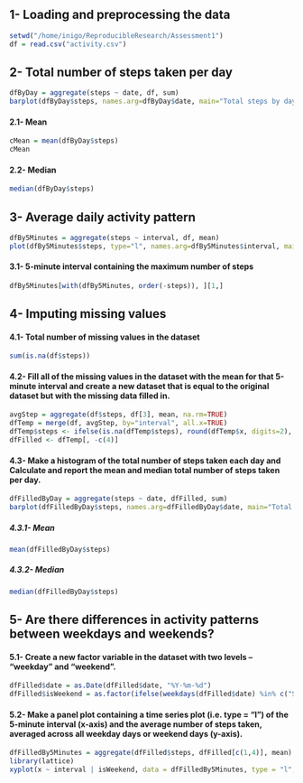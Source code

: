 
## 1- Loading and preprocessing the data
```r
setwd("/home/inigo/ReproducibleResearch/Assessment1")
df = read.csv("activity.csv")
```

## 2- Total number of steps taken per day
```r
dfByDay = aggregate(steps ~ date, df, sum)
barplot(dfByDay$steps, names.arg=dfByDay$date, main="Total steps by day")
```

#### 2.1- Mean
```r
cMean = mean(dfByDay$steps)
cMean
```

#### 2.2- Median
```r
median(dfByDay$steps)
```

## 3- Average daily activity pattern
```r
dfBy5Minutes = aggregate(steps ~ interval, df, mean)
plot(dfBy5Minutes$steps, type="l", names.arg=dfBy5Minutes$interval, main="Average steps by 5 minutes inteval")
```

#### 3.1- 5-minute interval containing the maximum number of steps
```r
dfBy5Minutes[with(dfBy5Minutes, order(-steps)), ][1,]
```

## 4- Imputing missing values

#### 4.1- Total number of missing values in the dataset
```r
sum(is.na(df$steps))
```
 
#### 4.2- Fill all of the missing values in the dataset with the mean for that 5-minute interval and create a new dataset that is equal to the original dataset but with the missing data filled in.
```r
avgStep = aggregate(df$steps, df[3], mean, na.rm=TRUE)
dfTemp = merge(df, avgStep, by="interval", all.x=TRUE)
dfTemp$steps <- ifelse(is.na(dfTemp$steps), round(dfTemp$x, digits=2), dfTemp$steps)
dfFilled <- dfTemp[, -c(4)]
```

#### 4.3- Make a histogram of the total number of steps taken each day and Calculate and report the mean and median total number of steps taken per day.
```r
dfFilledByDay = aggregate(steps ~ date, dfFilled, sum)
barplot(dfFilledByDay$steps, names.arg=dfFilledByDay$date, main="Total steps by day (filled dataset)")
```

##### 4.3.1- Mean
```r
mean(dfFilledByDay$steps)
```

##### 4.3.2- Median
```r
median(dfFilledByDay$steps)
```


## 5- Are there differences in activity patterns between weekdays and weekends?

#### 5.1- Create a new factor variable in the dataset with two levels – “weekday” and “weekend”.
```r
dfFilled$date = as.Date(dfFilled$date, "%Y-%m-%d")
dfFilled$isWeekend = as.factor(ifelse(weekdays(dfFilled$date) %in% c("Saturday","Sunday"), "weekend", "weekday"))
```

#### 5.2- Make a panel plot containing a time series plot (i.e. type = "l") of the 5-minute interval (x-axis) and the average number of steps taken, averaged across all weekday days or weekend days (y-axis).
```r
dfFilledBy5Minutes = aggregate(dfFilled$steps, dfFilled[c(1,4)], mean)
library(lattice)
xyplot(x ~ interval | isWeekend, data = dfFilledBy5Minutes, type = "l", layout=c(1,2), xlab = "Interval", ylab = "Steps")
```

